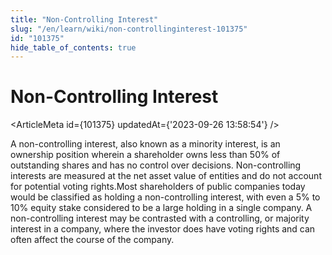 ```yaml
---
title: "Non-Controlling Interest"
slug: "/en/learn/wiki/non-controllinginterest-101375"
id: "101375"
hide_table_of_contents: true
---
```



# Non-Controlling Interest

<ArticleMeta id={101375} updatedAt={'2023-09-26 13:58:54'} />
<div className='border-solid border-b border-t-0 my-4 border-[var(--ifm-color-gray-300)]' />

A non-controlling interest, also known as a minority interest, is an ownership position wherein a shareholder owns less than 50% of outstanding shares and has no control over decisions. Non-controlling interests are measured at the net asset value of entities and do not account for potential voting rights.Most shareholders of public companies today would be classified as holding a non-controlling interest, with even a 5% to 10% equity stake considered to be a large holding in a single company. A non-controlling interest may be contrasted with a controlling, or majority interest in a company, where the investor does have voting rights and can often affect the course of the company.
